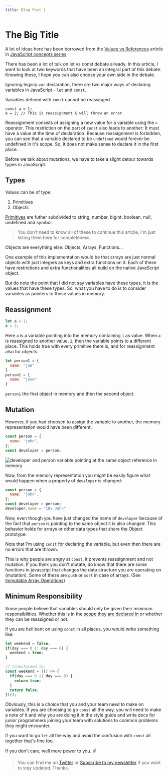 ```yaml
---
title: Blog Post 1
---
```


# The Big Title 

A lot of ideas here has been borrowed from the [Values vs References](https://blog.agney.dev/value-vs-reference/) article in [JavaScript concepts series](https://dev.to/boywithsilverwings/scopes-and-closures-javascript-concepts-4dfj)

There has been a lot of talk on let vs const debate already. In this article, I want to look at two keywords that have been an integral part of this debate. Knowing these, I hope you can also choose your own side in the debate. 

Ignoring legacy `var` declaration, there are two major ways of declaring variables in JavaScript - `let` and `const`. 

Variables defined with `const` cannot be reassinged.

```
const a = 1;
a = 2; // This is reassignment & will throw an error.
```

Reassignment consists of assigning a new value for a variable using the `=` operator. This restriction on the part of `const` also leads to another: It must have a value at the time of declaration. Because reassignment is forbidden, you can see that a variable declared to be `undefined` would forever be undefined in it's scope. So, it does not make sense to declare it in the first place. 

Before we talk about mutations, we have to take a slight detour towards types in JavaScript. 

## Types

Values can be of type:

1. Primitives
2. Objects

[Primitives](https://developer.mozilla.org/en-US/docs/Glossary/Primitive) are futher subdivided to string, number, bigint, boolean, null, undefined and symbol. 

> You don't need to know all of these to continue this article, I'm just listing them here for completeness.

Objects are everything else: Objects, Arrays, Functions...

One example of this implementation would be that arrays are just normal objects with just integers as keys and extra functions on it. Each of these have restrictions and extra functionalities all build on the native JavaScript object. 

But do note the point that I did not say variables have these types, it is the values that have these types. So, what you have to do is to consider variables as pointers to these values in memory. 

## Reassignment

```javascript
let a = 1;
a = 2;
```

Here `a` is a variable pointing into the memory containing `1` as value. When `a` is reassigned to another value, `2`, then the variable points to a different place. This holds true with every primitive there is, and for reassignment also for objects.

```javascript
let person1 = {
  name: "joe"
}
person1 = {
  name: "jose"
}
```
`person1` the first object in memory and then the second object.

## Mutation

However, if you had choosen to assign the variable to another, the memory representation would have been different.

```javascript
const person = {
  name: 'john',
};
const developer = person;
```

![developer and person variable pointing at the same object reference in memory](https://thepracticaldev.s3.amazonaws.com/i/h8t19v4iqqmdv5obs9j9.png)

Now, from the memory representation you might be easily figure what would happen when a property of `developer` is changed:

```javascript
const person = {
  name: 'john',
};
const developer = person;
developer.name = "10x John"
```

Now, even though you have just changed the name of `developer` because of the fact that `person` is pointing to the same object it is also changed. This behavior holds for arrays or other data types that share the Object prototype. 

Note that I'm using `const` for declaring the variable, but even then there are no errors that are thrown. 

This is why people are angry at `const`, it prevents reassignment and not mutation. If you think you don't mutate, do know that there are some functions in javascript that changes the data structure you are operating on (mutation). Some of these are `push` or `sort` in case of arrays. (See [Immutable Array Operations](https://dev.to/boywithsilverwings/immutable-array-operations-javascript-3n2p))

## Minimum Responsibility 

Some people believe that variables should only be given their minimum responsibilities. Whether this is in the [scope they are declared in](https://dev.to/boywithsilverwings/scopes-and-closures-javascript-concepts-4dfj) or whether they can be reassigned or not. 

If you are hell bent on using `const` in all places, you would write something like:

```javascript
let weekend = false;
if(day === 0 || day === 6) {
  weekend = true;
}

// transformed to:
const weekend = (() => {
  if(day === 0 || day === 6) {
    return true;
  }
  return false;
})();
```
Obviously, this is a choice that you and your team need to make on variables. If you are choosing to go `const` all the way, you will need to make a note of it and why you are doing it in the style guide and write docs for junior programmers joining your team with solutions to common problems they might encounter.

If you want to go `let` all the way and avoid the confusion with `const` all together that's fine too.

If you don't care, well more power to you. ✌️

> You can find me on [Twitter](https://twitter.com/agneymenon) or [Subscribe to my newsletter](https://blog.agney.dev/) if you want to stay updated. Thanks.

